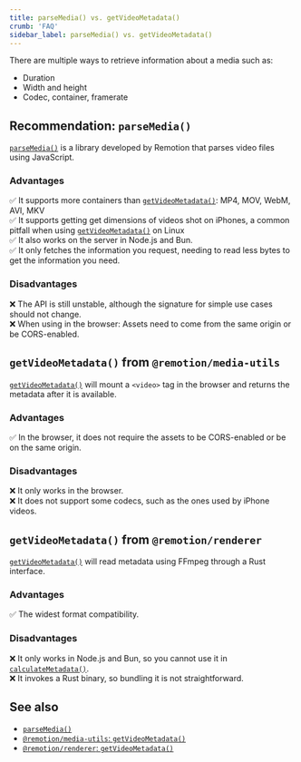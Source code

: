 ```yaml
---
title: parseMedia() vs. getVideoMetadata()
crumb: 'FAQ'
sidebar_label: parseMedia() vs. getVideoMetadata()
---
```


There are multiple ways to retrieve information about a media such as:

- Duration
- Width and height
- Codec, container, framerate

## Recommendation: `parseMedia()`

[`parseMedia()`](/docs/media-parser/parse-media) is a library developed by Remotion that parses video files using JavaScript.

### Advantages

✅ It supports more containers than [`getVideoMetadata()`](/docs/get-video-metadata): MP4, MOV, WebM, AVI, MKV  
✅ It supports getting get dimensions of videos shot on iPhones, a common pitfall when using [`getVideoMetadata()`](/docs/get-video-metadata) on Linux  
✅ It also works on the server in Node.js and Bun.  
✅ It only fetches the information you request, needing to read less bytes to get the information you need.

### Disadvantages

❌ The API is still unstable, although the signature for simple use cases should not change.  
❌ When using in the browser: Assets need to come from the same origin or be CORS-enabled.

## `getVideoMetadata()` from `@remotion/media-utils`

[`getVideoMetadata()`](/docs/get-video-metadata) will mount a `<video>` tag in the browser and returns the metadata after it is available.

### Advantages

✅ In the browser, it does not require the assets to be CORS-enabled or be on the same origin.

### Disadvantages

❌ It only works in the browser.  
❌ It does not support some codecs, such as the ones used by iPhone videos.

## `getVideoMetadata()` from `@remotion/renderer`

[`getVideoMetadata()`](/docs/renderer/get-video-metadata) will read metadata using FFmpeg through a Rust interface.

### Advantages

✅ The widest format compatibility.

### Disadvantages

❌ It only works in Node.js and Bun, so you cannot use it in [`calculateMetadata()`](/docs/calculate-metadata).  
❌ It invokes a Rust binary, so bundling it is not straightforward.

## See also

- [`parseMedia()`](/docs/media-parser/parse-media)
- [`@remotion/media-utils`: `getVideoMetadata()`](/docs/get-video-metadata)
- [`@remotion/renderer`: `getVideoMetadata()`](/docs/renderer/get-video-metadata)

